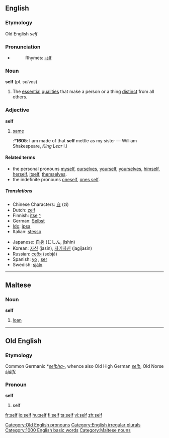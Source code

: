 {{see|self-}}

==English==

===Etymology===
Old English ''self''

===Pronunciation===
{{IPA|/sɛlf/}}
*{{audio|en-us-self.ogg|Audio (US)}}
*:Rhymes: [[Rhymes:English:-ɛlf|-ɛlf]]

===Noun===
'''self''' (pl. ''selves'')

# The [[essential]] [[qualities]] that make a person or a thing [[distinct]] from all others.

===Adjective===
'''self'''

# {{obsolete}} [[same]]
#:*'''1605''': I am made of that '''self''' mettle as my sister — William Shakespeare, ''King Lear'' I.i

====Related terms====
*the personal pronouns [[myself]], [[ourselves]], [[yourself]], [[yourselves]], [[himself]], [[herself]], [[itself]], [[themselves]].
*the indefinite pronouns [[oneself]], [[one's self|ones self]].

=====Translations=====
{{top}}
*Chinese Characters: [[自]] (zì)
*Dutch: [[zelf]] {{n}}
*Finnish: [[itse]] [[:fi:itse|^]]
*German: [[Selbst]] {{n}}
*[[Ido]]: [[ipsa]]
*Italian: [[stesso]]
{{mid}}
*Japanese: [[自身]] (じしん, jíshin)
*Korean: [[자신]] (jasin), [[자기자신]] (jagijasin)
*Russian: [[себя]] (sebjá)
*Spanish: [[yo]] {{m}} {{italbrac|psychology}}, [[ser]] {{m}} {{italbrac|psychology}}
*Swedish: [[själv]]
{{bottom}}

----

==Maltese==
===Noun===
'''self'''

# [[loan]]

----

==Old English==
===Etymology===
Common Germanic *''[[selbha-]]'', whence also Old High German ''[[selb]]'', Old Norse ''[[sjálfr]]''
===Pronoun===
'''self'''

# self

[[Category:Old English pronouns]]
[[Category:English irregular plurals]]
[[Category:1000 English basic words]]
[[Category:Maltese nouns]]

[[fr:self]]
[[io:self]]
[[hu:self]]
[[fi:self]]
[[ta:self]]
[[vi:self]]
[[zh:self]]
